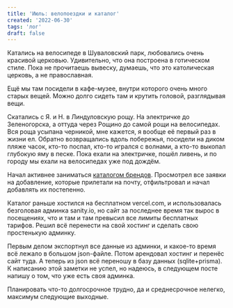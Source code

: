```yaml
---
title: 'Июль: велопоездки и каталог'
created: '2022-06-30'
tags: 'лог'
draft: false
---
```


Катались на велосипеде в Шуваловский парк, любовались очень красивой церковью.
Удивительно, что она построена в готическом стиле.
Пока не прочитаешь вывеску, думаешь, что это католическая церковь, а не православная.

Ещё мы там посидели в кафе-музее, внутри которого очень много старых вещей.
Можно долго сидеть там и крутить головой, разглядывая вещи.

Скатались с Я. и Н. в Линдуловскую рощу.
На электричке до Зеленогорска, а оттуда через Рощино до самой рощи на велосипедах.
Вся роща усыпана черникой, мне кажется, я вообще её первый раз в жизни ел.
Обратно возвращались вдоль побережья, посидели на диком пляже часок, кто-то поспал, кто-то игрался с волнами, а кто-то выкопал глубокую яму в песке.
Пока ехали на электричке, пошёл ливень, и по городу мы ехали на велосипедах уже под дождём.

Начал активнее заниматься [каталогом брендов](russianstreetwear.club).
Просмотрел все заявки на добавление, которые прилетали на почту, отфильтровал и начал добавлять их постепенно.

Каталог раньше хостился на бесплатном vercel.com, и использовалась безголовая админка sanity.io, но сайт за последнее время так вырос в посещениях, что и там и там превысил все лимиты бесплатных тарифов.
Решил всё перенести на свой хостинг и сделать свою простенькую админку.

Первым делом экспортнул все данные из админки, и какое-то время всё лежало в большом json-файле.
Потом арендовал хостинг и перенёс сайт туда.
А теперь из json всё переношу в базу данных (sqlite+prisma).
К написанию этой заметки не успел, но надеюсь, в следующем посте напишу о том, что уже есть своя админка.

Планировать что-то долгосрочное трудно, да и среднесрочное нелегко, максимум следующие выходные.
